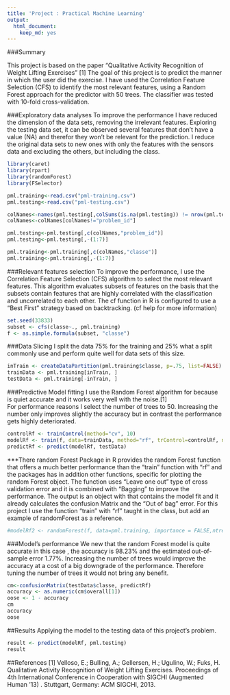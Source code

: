 ```yaml
---
title: 'Project : Practical Machine Learning'
output:
  html_document:
    keep_md: yes
---
```



###Summary 

This project is based on the paper "Qualitative Activity Recognition of Weight Lifting Exercises" [1] The goal of this project is to predict the manner in which the user did the exercise.
I have used the Correlation Feature Selection (CFS) to identify the most relevant features, using a Random Forest approach for the predictor with 50 trees. The classifier was tested with 10-fold  cross-validation.


###Exploratory data analyses 
To improve the performance I have reduced the dimension of the data sets, removing the irrelevant features.
Exploring the testing data set, it can be observed several features that don't have a value (NA) and therefor they won't be relevant for the prediction. I reduce the original data sets to new ones with only the features with the sensors data and excluding the others, but including the class.

```r
library(caret)
library(rpart)
library(randomForest)
library(FSelector)

pml.training<-read.csv("pml-training.csv")
pml.testing<-read.csv("pml-testing.csv")

colNames<-names(pml.testing[,colSums(is.na(pml.testing)) != nrow(pml.testing)])
colNames<-colNames[colNames!="problem_id"]

pml.testing<-pml.testing[,c(colNames,"problem_id")]
pml.testing<-pml.testing[,-(1:7)]

pml.training<-pml.training[,c(colNames,"classe")]
pml.training<-pml.training[,-(1:7)]

```

###Relevant features selection
To improve the performance, I use the Correlation Feature Selection (CFS) algorithm to select the most relevant features. This algorithm evaluates subsets of features on the basis that the subsets contain features  that are highly correlated with the classification and uncorrelated to each other.
The cf function in R is configured to use a "Best First" strategy based on backtracking. (cf help for more information)

```r
set.seed(33833) 
subset <- cfs(classe~., pml.training)
f <- as.simple.formula(subset, "classe")
```

###Data Slicing
I split the data 75% for the training and 25% what a split commonly use and perform quite well for data sets of this size.

```r
inTrain <- createDataPartition(pml.training$classe, p=.75, list=FALSE)
trainData <- pml.training[inTrain, ]
testData <- pml.training[-inTrain, ]
```


###Predictive Model fitting
I use the Random Forest algorithm for because is quiet accurate and it works very well with the noise.[1]  
For performance reasons I select the number of trees to 50. Increasing the number only improves slightly the accuracy but in contrast the performance gets highly deteriorated.

```r
controlRf <- trainControl(method="cv", 10)
modelRf <- train(f, data=trainData, method="rf", trControl=controlRf, ntree=50)
predictRf <- predict(modelRf, testData)
```

***There random Forest Package in R provides the random Forest function that offers a much better performance than the "train" function with "rf" and the packages has in addition other functions, specific for plotting the random Forest object. The function uses "Leave one out" type of cross validation error and it is combined with "Bagging" to improve the performance. The output is an object with that contains the model fit and it already calculates the confusion Matrix  and the "Out of bag" error. For this project I use the function "train" with "rf"  taught in the class, but add an example of randomForest as a reference.

```r
#modelRf2 <- randomForest(f, data=pml.training, importance = FALSE,ntree = 50,mtry=length(subset))
```



###Model's performance
We new that the random Forest model is quite accurate in this case , the accuracy is   98.23% and the estimated out-of-sample error 1.77%. Increasing the number of trees would improve the accuracy at a cost of a big downgrade of the performance. Therefore tuning the number of trees it would not bring any benefit.


```r
cm<-confusionMatrix(testData$classe, predictRf)
accuracy <- as.numeric(cm$overall[1])
oose <- 1 - accuracy
cm
accuracy
oose
```


##Results
Applying the model to the testing data of this project's problem.
```r
result <- predict(modelRf, pml.testing)
result
```


##References
[1] Velloso, E.; Bulling, A.; Gellersen, H.; Ugulino, W.; Fuks, H. Qualitative Activity Recognition of Weight Lifting Exercises. Proceedings of 4th International Conference in Cooperation with SIGCHI (Augmented Human '13) . Stuttgart, Germany: ACM SIGCHI, 2013.

